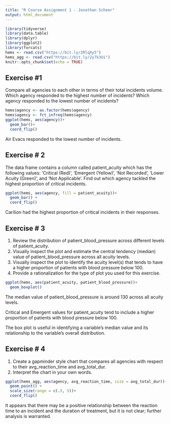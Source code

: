 ```yaml
---
title: "R Course Assignment 1 - Jonathan Scheer"
output: html_document
---
```


```r
library(tidyverse)
library(data.table)
library(dplyr)
library(ggplot2)
library(forcats)
hems <- read.csv("https://bit.ly/2RlqXy5")
hems_agg <- read.csv("https://bit.ly/2y7k3Ui")
knitr::opts_chunk$set(echo = TRUE)
```

## Exercise #1

Compare all agencies to each other in terms of their total incidents volume. Which agency responded to the highest number of incidents? Which agency responded to the lowest number of incidents?

```r
hems$agency <- as.factor(hems$agency)
hems$agency <- fct_infreq(hems$agency)
ggplot(hems, aes(agency))+
  geom_bar()+
  coord_flip()
```

Air Evacs responded to the lowest number of incidents.

## Exercise # 2

The data frame contains a column called patient_acuity which has the following values: 'Critical (Red)', 'Emergent (Yellow)', 'Not Recorded', 'Lower Acuity (Green)', and 'Not Applicable'.
Find out which agency tackled the highest proportion of critical incidents.

```r
ggplot(hems, aes(agency, fill = patient_acuity))+
  geom_bar() +
  coord_flip()
```

Carilion had the highest proportion of critical incidents in their responses.

## Exercise # 3

1.	Review the distribution of patient_blood_pressure across different levels of patient_acuity.
2.	Visually inspect the plot and estimate the central tendency (median) value of patient_blood_pressure across all acuity levels.
3.	Visually inspect the plot to identify the acuity level(s) that tends to have a higher proportion of patients with blood pressure below 100.
4.	Provide a rationalization for the type of plot you used for this exercise.


```r
ggplot(hems, aes(patient_acuity, patient_blood_pressure))+
  geom_boxplot()
```

The median value of patient_blood_pressure is around 130 across all acuity levels.

Critical and Emergent values for patient_acuity tend to include a higher proportion of patients with blood pressure below 100.

The box plot is useful in identifying a variable's median value and its relationship to the variable's overall distribution.

## Exercise # 4

1.	Create a gapminder style chart that compares all agencies with respect to their avg_reaction_time and avg_total_dur.
2.	Interpret the chart in your own words.

```r
ggplot(hems_agg, aes(agency, avg_reaction_time, size = avg_total_dur))+
  geom_point() +
  scale_size(range = c(.5, 5))+
  coord_flip()
```

It appears that there may be a positive relationship between the reaction time to an incident and the duration of treatment, but it is not clear; further analysis is warranted. 
